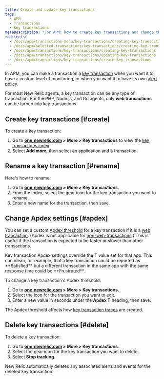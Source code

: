 ```yaml
---
title: Create and update key transactions
tags:
  - APM
  - Transactions
  - Key transactions
metaDescription: "For APM: how to create key transactions and change their Apdex settings."
redirects:
  - /docs/apm/transactions-menu/key-transactions/creating-key-transactions
  - /docs/apm/selected-transactions/key-transactions/creating-key-transactions
  - /docs/apm/transactions/key-transactions/creating-key-transactions
  - /docs/apm/transactions/key-transactions/updating-key-transactions
  - /docs/apm/transactions/key-transactions/create-key-transactions
---
```


In APM, you can make a transaction a [key transaction](/docs/apm/transactions/key-transactions/key-transactions-tracking-important-transactions-or-events) when you want it to have a custom level of monitoring, or when you want it to have its own [alert policy](/docs/apm/transactions/key-transactions/view-key-transactions-alert-information).

For most New Relic agents, a key transaction can be any type of transaction. For the PHP, Node.js, and Go agents, only **web transactions** can be turned into key transactions.

## Create key transactions [#create]

To create a key transaction: 

1. Go to **[one.newrelic.com](https://one.newrelic.com) > More > Key transactions** to view the [key transactions index](/docs/apm/transactions/key-transactions/key-transactions-tracking-important-transactions-or-events#find).
2. Select **Add more**, then select an application and a transaction. 

## Rename a key transaction [#rename]

Here's how to rename:

1. Go to **[one.newrelic.com](https://one.newrelic.com) > More > Key transactions**.
2. From the index, select the gear <Icon name="fe-settings"/> icon for the key transaction you want to rename.
3. Enter a new name for the transaction, then save.

## Change Apdex settings [#apdex]

You can set a custom [Apdex threshold](/docs/apm/new-relic-apm/apdex/apdex-measuring-user-satisfaction) for a key transaction if it is a [web transaction](/docs/using-new-relic/welcome-new-relic/getting-started/glossary#transaction). (Apdex is not applicable for [non-web-transactions](/docs/using-new-relic/welcome-new-relic/getting-started/glossary#non-web-transaction).) This is useful if the transaction is expected to be faster or slower than other transactions.

<Callout variant="important">
  Key transaction Apdex settings override the T value set for that app. This can mean, for example, that a key transaction could be reported as **Satisfied** but a different transaction in the same app with the same response time could be **Frustrated**.
</Callout>

To change a key transaction's Apdex threshold:

1. Go to **[one.newrelic.com](https://one.newrelic.com) > More > Key transactions**.
2. Select the <Icon name="fe-settings"/>
   icon for the transaction you want to edit.
3. Enter a new value in seconds under the **Apdex T** heading, then save.

The Apdex threshold affects how [key transaction traces](/docs/apm/transactions/transaction-traces/configure-transaction-traces#key-txns) are created.

## Delete key transactions [#delete]

To delete a key transaction:

1. Go to **[one.newrelic.com](https://one.newrelic.com) > More > Key transactions**.
2. Select the gear <Icon name="fe-settings"/>
   icon for the key transaction you want to delete.
3. Select **Stop tracking**.

New Relic automatically deletes any associated alerts and events for the deleted key transaction.
